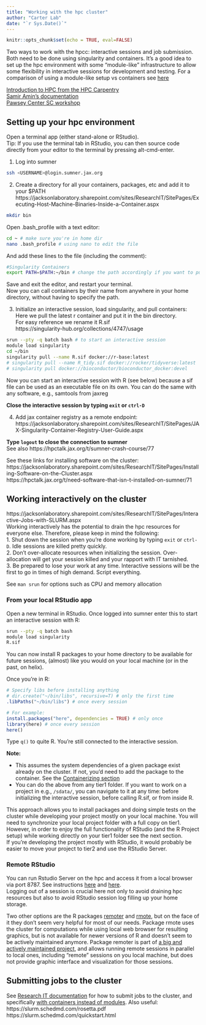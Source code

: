 ```yaml
---
title: "Working with the hpc cluster"
author: "Carter Lab"
date: "`r Sys.Date()`"
---
```


```r
knitr::opts_chunk$set(echo = TRUE, eval=FALSE)
```

Two ways to work with the hpcc: interactive sessions and job submission. Both need to be done using singularity and containers. It's a good idea to set up the hpc environment with some "module-like" infrastructure to allow some flexibility in interactive sessions for development and testing.
For a comparison of using a module-like setup vs containers see [here](https://hpctalk.jax.org/t/need-software-that-isn-t-installed-on-sumner/71)  

[Introduction to HPC from the HPC Carpentry](https://hpc-carpentry.github.io/hpc-intro/)  
[Samir Amin's documentation](https://sumner.verhaaklab.com/)  
[Pawsey Center SC workshop](https://pawseysc.github.io/sc19-containers/)

## Setting up your hpc environment
Open a terminal app (either stand-alone or RStudio).  
Tip: If you use the terminal tab in RStudio, you can then source code directly from your editor to the terminal by pressing alt-cmd-enter.

1. Log into sumner  
```bash
ssh <USERNAME>@login.sumner.jax.org
```

2. Create a directory for all your containers, packages, etc and add it to your $PATH  
https://jacksonlaboratory.sharepoint.com/sites/ResearchIT/SitePages/Executing-Host-Machine-Binaries-Inside-a-Container.aspx  
```bash
mkdir bin
```
Open .bash_profile with a text editor:
```bash
cd ~ # make sure you're in home dir
nano .bash_profile # using nano to edit the file
```
And add these lines to the file (including the comment):
```bash
#Singularity Containers
export PATH=$PATH:~/bin # change the path accordingly if you want to put the bin elsewhere
```
Save and exit the editor, and restart your terminal.  
Now you can call containers by their name from anywhere in your home directory, without having to specify the path.

3. Initialize an interactive session, load singularity, and pull containers:  
Here we pull the latest r container and put it in the bin directory.  
For easy reference we rename it R.sif  
https://singularity-hub.org/collections/4747/usage  
```bash
srun --pty -q batch bash # to start an interactive session
module load singularity
cd ~/bin
singularity pull --name R.sif docker://r-base:latest
# singularity pull --name R_tidy.sif docker://rocker/tidyverse:latest
# singularity pull docker://bioconductor/bioconductor_docker:devel
```
Now you can start an interactive session with R (see below) because a sif file can be used as an executable file on its own. 
You can do the same with any software, e.g., samtools from jaxreg

**Close the interactive session by typing `exit` or `ctrl-D`**  

4. Add jax container registry as a remote endpoint:  
https://jacksonlaboratory.sharepoint.com/sites/ResearchIT/SitePages/JAX-Singularity-Container-Registry-User-Guide.aspx  

**Type `logout` to close the connection to sumner**  
See also https://hpctalk.jax.org/t/sumner-crash-course/77  

See these links for installing software on the cluster:
https://jacksonlaboratory.sharepoint.com/sites/ResearchIT/SitePages/Installing-Software-on-the-Cluster.aspx  
https://hpctalk.jax.org/t/need-software-that-isn-t-installed-on-sumner/71  

## Working interactively on the cluster
https://jacksonlaboratory.sharepoint.com/sites/ResearchIT/SitePages/Interactive-Jobs-with-SLURM.aspx  
Working interactively has the potential to drain the hpc resources for everyone else. Therefore, please keep in mind the following:  
1. Shut down the session when you're done working by typing `exit` or `ctrl-D`. Idle sessions are killed pretty quickly.  
2. Don't over-allocate resources when initializing the session. Over-allocation will get your session killed and your rapport with IT tarnished.   
3. Be prepared to lose your work at any time. Interactive sessions will be the first to go in times of high demand. Script everything.  

See `man srun` for options such as CPU and memory allocation  

### From your local RStudio app
Open a new terminal in RStudio. Once logged into sumner enter this to start an interactive session with R:  
```bash
srun --pty -q batch bash
module load singularity
R.sif
```
You can now install R packages to your home directory to be available for future sessions, (almost) like you would on your local machine (or in the past, on helix).  

Once you're in R:
```r
# Specify libs before installing anything
# dir.create("~/bin/libs", recursive=T) # only the first time
.libPaths("~/bin/libs") # once every session

# For example:
install.packages("here", dependencies = TRUE) # only once
library(here) # once every session
here()

```
Type `q()` to quite R. You're still connected to the interactive session.  

**Note:**  

- This assumes the system dependencies of a given package exist already on the cluster. If not, you'd need to add the package to the container. See the [Containerizing section](Containerizing.html)
- You can do the above from any tier1 folder. If you want to work on a project in e.g., `/sdata/`, you can navigate to it at any time: before initializing the interactive session, before calling R.sif, or from inside R.  

This approach allows you to install packages and doing simple tests on the cluster while developing your project mostly on your local machine. You will need to synchronize your local project folder with a full copy on tier1.
However, in order to enjoy the full functionality of RStudio (and the R Project setup) while working directly on your tier1 folder see the next section.  
If you're developing the project mostly with RStudio, it would probably be easier to move your project to tier2 and use the RStudio Server.

### Remote RStudio

You can run Rstudio Server on the hpc and access it from a local browser via port 8787. See instructions [here](https://pawseysc.github.io/sc19-containers/08-gui-rstudio/index.html) and [here](https://divingintogeneticsandgenomics.rbind.io/post/run-rstudio-server-with-singularity-on-hpc/).  
Logging out of a session is crucial here not only to avoid draining hpc resources but also to avoid RStudio session log filling up your home storage.  

Two other options are the R packages [remoter](https://cran.r-project.org/web/packages/remoter/index.html) and [rmote](https://github.com/cloudyr/rmote), but on the face of it they don't seem very helpful for most of our needs. Package rmote uses the cluster for computations while using local web browser for resulting graphics, but is not available for newer versions of R and doesn't seem to be actively maintained anymore. Package remoter is part of [a big and actively maintained project](https://pbdr.org/index.html), and allows running remote sessions in parallel to local ones, including "remote" sessions on you local machine, but does not provide graphic interface and visualization for those sessions.

## Submitting jobs to the cluster
See [Research IT documentation](https://jacksonlaboratory.sharepoint.com/sites/ResearchIT/SitePages/Documentation.aspx) for how to submit jobs to the cluster, and specifically [with containers instead of modules](https://jacksonlaboratory.sharepoint.com/sites/ResearchIT/SitePages/Submitting-a-Batch-Job-That-Uses-Containers.aspx).
Also useful:
https://slurm.schedmd.com/rosetta.pdf
https://slurm.schedmd.com/quickstart.html


